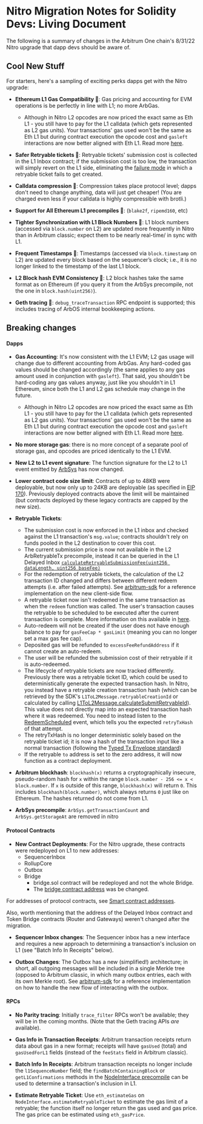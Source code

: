 # Nitro Migration Notes for Solidity Devs: Living Document

The following is a summary of changes in the Arbitrum One chain's 8/31/22 Nitro upgrade that dapp devs should be aware of.

## Cool New Stuff

For starters, here's a sampling of exciting perks dapps get with the Nitro upgrade:

- **Ethereum L1 Gas Compatibility 🥳**: Gas pricing and accounting for EVM operations is be perfectly in line with L1; no more ArbGas.

  - Although in Nitro L2 opcodes are now priced the exact same as Eth L1 - you still have to pay for the L1 calldata (which gets represented as L2 gas units). Your transactions' gas used won't be the same as Eth L1 but during contract execution the opcode cost and `gasleft` interactions are now better aligned with Eth L1. Read more [here](https://medium.com/offchainlabs/understanding-arbitrum-2-dimensional-fees-fd1d582596c9).

- **Safer Retryable tickets 🥳**: Retryable tickets' submission cost is collected in the L1 Inbox contract; if the submission cost is too low, the transaction will simply revert on the L1 side, eliminating the [failure mode](https://developer.offchainlabs.com/docs/l1_l2_messages#important-note-about-base-submission-fee) in which a retryable ticket fails to get created.

- **Calldata compression 🥳**: Compression takes place protocol level; dapps don't need to change anything, data will just get cheaper! (You are charged even less if your calldata is highly compressible with brotli.)

- **Support for All Ethereum L1 precompiles 🥳**: (`blake2f`, `ripemd160`, etc)

- **Tighter Synchronization with L1 Block Numbers 🥳**: L1 block numbers (accessed via `block.number` on L2) are updated more frequently in Nitro than in Arbitrum classic; expect them to be nearly real-time/ in sync with L1.

- **Frequent Timestamps 🥳**: Timestamps (accessed via `block.timestamp` on L2) are updated every block based on the sequencer’s clock; i.e., it is no longer linked to the timestamp of the last L1 block.

- **L2 Block hash EVM Consistency 🥳**: L2 block hashes take the same format as on Ethereum (if you query it from the ArbSys precompile, not the one in `block.hash(uint256)`).

- **Geth tracing 🥳**: `debug_traceTransaction` RPC endpoint is supported; this includes tracing of ArbOS internal bookkeeping actions.

## Breaking changes

#### Dapps

- **Gas Accounting**: It's now consistent with the L1 EVM; L2 gas usage will change due to different accounting from ArbGas. Any hard-coded gas values should be changed accordingly (the same applies to any gas amount used in conjunction with `gasleft`). That said, you shouldn't be hard-coding any gas values anyway, just like you shouldn't in L1 Ethereum, since both the L1 and L2 gas schedule may change in the future.

  - Although in Nitro L2 opcodes are now priced the exact same as Eth L1 - you still have to pay for the L1 calldata (which gets represented as L2 gas units). Your transactions' gas used won't be the same as Eth L1 but during contract execution the opcode cost and `gasleft` interactions are now better aligned with Eth L1. Read more [here](https://medium.com/offchainlabs/understanding-arbitrum-2-dimensional-fees-fd1d582596c9).

- **No more storage gas**: there is no more concept of a separate pool of storage gas, and opcodes are priced identically to the L1 EVM.

- **New L2 to L1 event signature**: The function signature for the L2 to L1 event emitted by [ArbSys](/build-decentralized-apps/precompiles/02-reference.md#arbsys) has now changed.

- **Lower contract code size limit**: Contracts of up to 48KB were deployable, but now only up to 24KB are deployable (as specified in [EIP 170](https://eips.ethereum.org/EIPS/eip-170)). Previously deployed contracts above the limit will be maintained (but contracts deployed by these legacy contracts are capped by the new size).

- **Retryable Tickets**:
  - The submission cost is now enforced in the L1 inbox and checked against the L1 transaction's `msg.value`; contracts shouldn't rely on funds pooled in the L2 destination to cover this cost.
  - The current submission price is now not available in the L2 ArbRetryableTx precompile, instead it can be queried in the L1 Delayed Inbox [`calculateRetryableSubmissionFee(uint256 dataLength, uint256 baseFee)`](https://github.com/OffchainLabs/nitro/blob/01412b3cd0fca28bf9931407ca1ccfeb8714d478/contracts/src/bridge/Inbox.sol#L262)
  - For the redemption of retryable tickets, the calculation of the L2 transaction ID changed and differs between different redeem attempts (i.e. after failed attempts). See [arbitrum-sdk](https://github.com/offchainlabs/arbitrum-sdk/tree/c-nitro-stable) for a reference implementation on the new client-side flow.
  - A retryable ticket now isn't redeemed in the same transaction as when the `redeem` function was called. The user's transaction causes the retryable to be scheduled to be executed after the current transaction is complete. More information on this available in [here](/how-arbitrum-works/arbos/introduction.mdx#redeeming-a-retryable).
  - Auto-redeem will not be created if the user does not have enough balance to pay for `gasFeeCap * gasLimit` (meaning you can no longer set a max gas fee cap).
  - Deposited gas will be refunded to `excessFeeRefundAddress` if it cannot create an auto-redeem.
  - The user will be refunded the submission cost of their retryable if it is auto-redeemed.
  - The lifecycle of retryable tickets are now tracked differently. Previously there was a retryable ticket ID, which could be used to deterministically generate the expected transaction hash. In Nitro, you instead have a retryable creation transaction hash (which can be retrieved by the SDK's `L1ToL2Message.retryableCreationId` or calculated by calling [L1ToL2Message.calculateSubmitRetryableId](https://github.com/OffchainLabs/arbitrum-sdk/blob/105bf73cb788231b6e63c510713f460b36699fcd/src/lib/message/L1ToL2Message.ts#L109-L155)). This value does not directly map into an expected transaction hash where it was redeemed. You need to instead listen to the [RedeemScheduled](https://github.com/OffchainLabs/nitro/blob/ec70ed7527597e7e1e8380a59c07e8449885e408/contracts/src/precompiles/ArbRetryableTx.sol#L85-L93) event, which tells you the expected `retryTxHash` of that attempt.
  - The retryTxHash is no longer deterministic solely based on the retryable ticket id; it is now a hash of the transaction input like a normal transaction (following the [Typed Tx Envelope standard](https://eips.ethereum.org/EIPS/eip-2718))
  - If the retryable `to` address is set to the zero address, it will now function as a contract deployment.
- **Arbitrum blockhash**: `blockhash(x)` returns a cryptographically insecure, pseudo-random hash for `x` within the range `block.number - 256 <= x < block.number`. If `x` is outside of this range, `blockhash(x)` will return `0`. This includes `blockhash(block.number)`, which always returns `0` just like on Ethereum. The hashes returned do not come from L1.
- **ArbSys precompile**: `ArbSys.getTransactionCount` and `ArbSys.getStorageAt` are removed in nitro

#### Protocol Contracts

- **New Contract Deployments**: For the Nitro upgrade, these contracts were redeployed on L1 to new addresses:
  - SequencerInbox
  - RollupCore
  - Outbox
  - Bridge
    - bridge.sol contract will be redeployed and not the whole Bridge.
    - The [bridge contract address](https://etherscan.io/address/0x011B6E24FfB0B5f5fCc564cf4183C5BBBc96D515) was be changed.

For addresses of protocol contracts, see [Smart contract addresses](/build-decentralized-apps/reference/02-useful-addresses.md).

Also, worth mentioning that the address of the Delayed Inbox contract and Token Bridge contracts (Router and Gateways) weren't changed after the migration.

- **Sequencer Inbox changes**: The Sequencer inbox has a new interface and requires a new approach to determining a transaction's inclusion on L1 (see "Batch Info In Receipts" below).

- **Outbox Changes**: The Outbox has a new (simplified!) architecture; in short, all outgoing messages will be included in a single Merkle tree (opposed to Arbitrum classic, in which many outbox entries, each with its own Merkle root). See [arbitrum-sdk](https://github.com/offchainlabs/arbitrum-sdk/tree/c-nitro) for a reference implementation on how to handle the new flow of interacting with the outbox.

#### RPCs

- **No Parity tracing**: Initially `trace_filter` RPCs won't be available; they will be in the coming months. (Note that the Geth tracing APIs _are_ available).

- **Gas Info in Transaction Receipts**: Arbitrum transaction receipts return data about gas in a new format; receipts will have `gasUsed` (total) and `gasUsedForL1` fields (instead of the `feeStats` field in Arbitrum classic).

- **Batch Info In Receipts**: Arbitrum transaction receipts no longer include the `l1SequenceNumber` field; the `findBatchContainingBlock` or `getL1Confirmations` methods in the [NodeInterface precompile](/how-arbitrum-works/gas-fees.md#nodeinterfacesol) can be used to determine a transaction's inclusion in L1.

- **Estimate Retryable Ticket**: Use `eth_estimateGas` on `NodeInterface.estimateRetryableTicket` to estimate the gas limit of a retryable; the function itself no longer return the gas used and gas price. The gas price can be estimated using `eth_gasPrice`.
